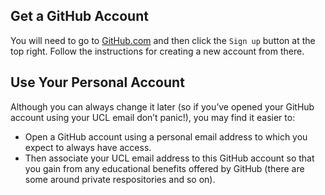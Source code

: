 ## Get a GitHub Account

You will need to go to [GitHub.com](https://github.com/) and then click the `Sign up` button at the top right. Follow the instructions for creating a new account from there.

::: {.callout-tip}
## Use Your Personal Account

Although you can always change it later (so if you've opened your GitHub account using your UCL email don't panic!), you may find it easier to:

- Open a GitHub account using a personal email address to which you expect to always have access.
- Then associate your UCL email address to this GitHub account so that you gain from any educational benefits offered by GitHub (there are some around private respositories and so on).
  
:::